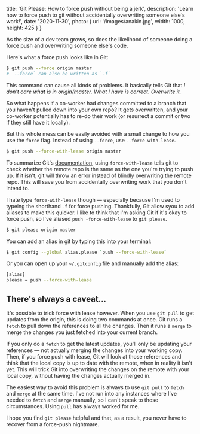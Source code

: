 
  title: 'Git Please: How to force push without being a jerk',
  description: 'Learn how to force push to git without accidentally overwriting someone else\'s work!',
  date: '2020-11-30',
  photo: {
    url: '/images/anakin.jpg',
    width: 1000,
    height: 425
  }
}


As the size of a dev team grows, so does the likelihood of someone doing a force push and overwriting someone else's code.

Here's what a force push looks like in Git:

```bash
$ git push --force origin master
# `--force` can also be written as `-f`
```

This command can cause all kinds of problems. It basically tells Git that _I don't care what is in origin/master. What I have is correct. Overwrite it._

So what happens if a co-worker had changes committed to a branch that you haven't pulled down into your own repo? 
It gets overwritten, and your co-worker potentially has to re-do their work (or resurrect a commit or two if they 
still have it locally).

But this whole mess can be easily avoided with a small change to how you use the `force` flag. Instead of using `--force`, use `--force-with-lease`.

```bash
$ git push --force-with-lease origin master
```

To summarize Git's [documentation](https://git-scm.com/docs/git-push#git-push---force-with-leaseltrefnamegt), using 
`force-with-lease` tells git to check whether the remote repo is the same as the one you're trying to push up. If it 
isn't, git will throw an error instead of blindly overwriting the remote repo. This will save you from accidentally 
overwriting work that you don't intend to.

I hate type `force-with-lease` though &mdash; especially because I'm used to typeing 
the shorthand `-f` for force pushing. Thankfully, Git allow syou to add aliases to 
make this quicker. I like to think that I'm asking Git if it's okay to force push, 
so I've aliased `push -force-with-lease` to `git please`.

```bash
$ git please origin master
```

You can add an alias in git by typing this into your terminal:

```bash
$ git config --global alias.please `push --force-with-lease`
```

Or you can open up your `~/.gitconfig` file and manually add the alias:

```bash
[alias]
please = push --force-with-lease
```

## There's always a caveat...

It's possible to trick force with lease however. When you use `git pull` to get 
updates from the origin, this is doing two commands at once. Git runs a `fetch` 
to pull down the references to all the changes. Then it runs a `merge` to merge 
the changes you just fetched into your current branch.

If you only do a `fetch` to get the latest updates, you'll only be updating your 
references &mdash; not actually merging the changes into your working copy. Then, 
if you force push with lease, Git will look at those references and think that the 
local copy is up to date with the remote, when in reality it isn't yet. This will 
trick Git into overwriting the changes on the remote with your local copy, 
without having the changes actually merged in.

The easiest way to avoid this problem is always to use `git pull` to `fetch` and 
`merge` at the same time. I've not run into any instances where I've needed to 
`fetch` and `merge` manually, so I can't speak to those circumstances. Using `pull`
has always worked for me.

I hope you find `git please` helpful and that, as a result, you never have to 
recover from a force-push nightmare.
